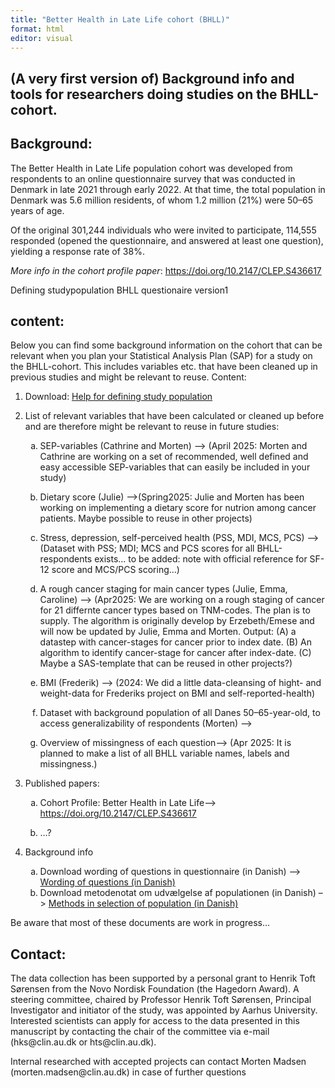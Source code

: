 ```yaml
---
title: "Better Health in Late Life cohort (BHLL)"
format: html
editor: visual
---
```


## (A very first version of) Background info and tools for researchers doing studies on the BHLL-cohort.

## Background:

The Better Health in Late Life population cohort was developed from respondents to an online questionnaire survey that was conducted in Denmark in late 2021 through early 2022. At that time, the total population in Denmark was 5.6 million residents, of whom 1.2 million (21%) were 50–65 years of age.

Of the original 301,244 individuals who were invited to participate, 114,555 responded (opened the questionnaire, and answered at least one question), yielding a response rate of 38%.

*More info in the cohort profile paper*: <https://doi.org/10.2147/CLEP.S436617>

Defining studypopulation BHLL questionaire version1

## content:

Below you can find some background information on the cohort that can be relevant when you plan your Statistical Analysis Plan (SAP) for a study on the BHLL-cohort. This includes variables etc. that have been cleaned up in previous studies and might be relevant to reuse. Content:

1. Download: [Help for defining study population](Defining%20studypopulation%20BHLL%20questionaire%20version1.docx "Defining studypopulation BHLL questionaire version1")

2.  List of relevant variables that have been calculated or cleaned up before and are therefore might be relevant to reuse in future studies:

    a.  SEP-variables (Cathrine and Morten) –\> (April 2025: Morten and Cathrine are working on a set of recommended, well defined and easy accessible SEP-variables that can easily be included in your study)

    b.  Dietary score (Julie) –\>(Spring2025: Julie and Morten has been working on implementing a dietary score for nutrion among cancer patients. Maybe possible to reuse in other projects)

    c.  Stress, depression, self-perceived health (PSS, MDI, MCS, PCS) –\> (Dataset with PSS; MDI; MCS and PCS scores for all BHLL-respondents exists... to be added: note with official reference for SF-12 score and MCS/PCS scoring...)

    d.  A rough cancer staging for main cancer types (Julie, Emma, Caroline) –\> (Apr2025: We are working on a rough staging of cancer for 21 differnte cancer types based on TNM-codes. The plan is to supply. The algorithm is originally develop by Erzebeth/Emese and will now be updated by Julie, Emma and Morten. Output: (A) a datastep with cancer-stages for cancer prior to index date. (B) An algorithm to identify cancer-stage for cancer after index-date. (C) Maybe a SAS-template that can be reused in other projects?)

    e.  BMI (Frederik) –\> (2024: We did a little data-cleansing of hight- and weight-data for Frederiks project on BMI and self-reported-health)

    f.  Dataset with background population of all Danes 50–65-year-old, to access generalizability of respondents (Morten) –\> 

    g.  Overview of missingness of each question–\> (Apr 2025: It is planned to make a list of all BHLL variable names, labels and missingness.)

3.  Published papers:

    a.  Cohort Profile: Better Health in Late Life–\> <https://doi.org/10.2147/CLEP.S436617>

    b.  …?

4.  Background info

    a.  Download wording of questions in questionnaire (in Danish) –\> `<a href="`{=html}2021-09-27 Bedre sundhed \_ questions.docx`">`{=html}Wording of questions (in Danish)</a>
    b.  Download metodenotat om udvælgelse af populationen (in Danish) –\> `<a href="`{=html}2022-02-08 Metodenotat_Bedre sundhed 50.pdf`">`{=html}Methods in selection of population (in Danish)</a>

Be aware that most of these documents are work in progress…

## Contact:

The data collection has been supported by a personal grant to Henrik Toft Sørensen from the Novo Nordisk Foundation (the Hagedorn Award). A steering committee, chaired by Professor Henrik Toft Sørensen, Principal Investigator and initiator of the study, was appointed by Aarhus University. Interested scientists can apply for access to the data presented in this manuscript by contacting the chair of the committee via e-mail (hks\@clin.au.dk or hts\@clin.au.dk).

Internal researched with accepted projects can contact Morten Madsen (morten.madsen\@clin.au.dk) in case of further questions


